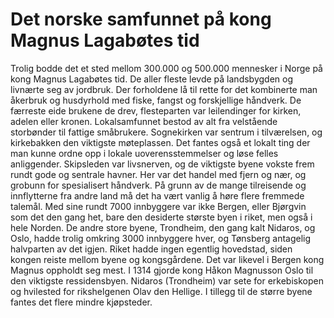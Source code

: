 # Det norske samfunnet på kong Magnus Lagabøtes tid

Trolig bodde det et sted mellom 300.000 og 500.000 mennesker i Norge på kong Magnus Lagabøtes tid. De aller fleste levde på landsbygden og livnærte seg av jordbruk. Der forholdene lå til rette for det kombinerte man åkerbruk og husdyrhold med fiske, fangst og forskjellige håndverk. De færreste eide brukene de drev, flesteparten var leilendinger for kirken, adelen eller kronen. Lokalsamfunnet bestod av alt fra velstående storbønder til fattige småbrukere. Sognekirken var sentrum i tilværelsen, og kirkebakken den viktigste møteplassen. Det fantes også et lokalt ting der man kunne ordne opp i lokale uoverensstemmelser og løse felles anliggender. Skipsleden var livsnerven, og de viktigste byene vokste frem rundt gode og sentrale havner. Her var det handel med fjern og nær, og grobunn for spesialisert håndverk. På grunn av de mange tilreisende og innflytterne fra andre land må det ha vært vanlig å høre flere fremmede talemål. Med sine rundt 7000 innbyggere var ikke Bergen, eller Bjørgvin som det den gang het, bare den desiderte største byen i riket, men også i hele Norden. De andre store byene, Trondheim, den gang kalt Nidaros, og Oslo, hadde trolig omkring 3000 innbyggere hver, og Tønsberg antagelig halvparten av det igjen. Riket hadde ingen egentlig hovedstad, siden kongen reiste mellom byene og kongsgårdene. Det var likevel i Bergen kong Magnus oppholdt seg mest. I 1314 gjorde kong Håkon Magnusson Oslo til den viktigste ressidensbyen. Nidaros (Trondheim) var sete for erkebiskopen og hvilested for rikshelgenen Olav den Hellige. I tillegg til de større byene fantes det flere mindre kjøpsteder.
